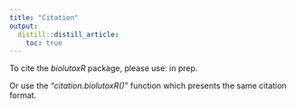 ```yaml
---
title: "Citation"
output:
  distill::distill_article:
    toc: true
---
```


To cite the *biolutoxR* package, please use: in prep.

Or use the "*citation.biolutoxR()*" function which presents the same citation format.
